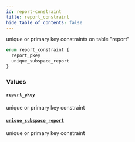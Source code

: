 ```yaml
---
id: report-constraint
title: report_constraint
hide_table_of_contents: false
---
```


unique or primary key constraints on table "report"

```graphql
enum report_constraint {
  report_pkey
  unique_subspace_report
}
```

### Values

#### [`report_pkey`](#)

unique or primary key constraint

#### [`unique_subspace_report`](#)

unique or primary key constraint
